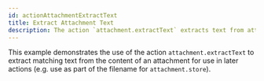 ```yaml
---
id: actionAttachmentExtractText
title: Extract Attachment Text
description: The action `attachment.extractText` extracts text from attachments.
---
```


This example demonstrates the use of the action `attachment.extractText` to extract matching text from the content of an attachment for use in later actions (e.g. use as part of the filename for `attachment.store`).

<RenderExample info={info} config={config} script={script} />
